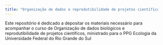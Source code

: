 ```yaml
---
title: "Organização de dados e reprodutibilidade de projetos científicos"
---
```


Este repositório é dedicado a depositar os materiais necessário para acompanhar o curso de Organização
de dados biológicos e reprodutibilidade de projetos científicos, ministrado para o 
PPG Ecologia da Universidade Federal do Rio Grande do Sul